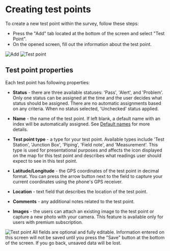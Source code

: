 
# Creating test points

To create a new test point within the survey, follow these steps:

- Press the "Add" tab located at the bottom of the screen and select "Test Point".
- On the opened screen, fill out the information about the test point.

<ImageView>
  <Image
    src="/images/survey_items/3.2.png"
    alt="Add"
    width={300}
    height={300}/>
  <Image
    src="/images/survey_items/3.3.png"
    alt="Test point"
    width={300}
    height={300}/>
</ImageView>

## Test point properties

Each test point has following properties:

- **Status** - there are three available statuses: 'Pass', 'Alert', and 'Problem'. Only one status can be assigned at the time and the user decides what status should be assigned. There are no automatic assignments based on any criteria. When no status selected, 'Unchecked' status applied.

- **Name** - the name of the test point. If left blank, a default name with an index will be automatically assigned. See [Default names](/../../manage_survey/default_names.mdx) for more details.

- **Test point type** - a type for your test point. Available types include 'Test Station', 'Junction Box', 'Piping', 'Field note', and 'Measurement'. This type is used for presentational purposes and affects the icon displayed on the map for this test point and describes what readings user should expect to see in this test point.

- **Latitude/Longitude** - the GPS coordinates of the test point in decimal format. You can press the arrow button next to the field to capture your current coordinates using the phone's GPS receiver.

- **Location** - text field that describes the location of the test point.

- **Comments** - any additional notes related to the test point.

- **Images** - the users can attach an existing image to the test point or capture a new photo with your camera. This feature is available only for users with premium subscription.

<ImageView>
  <Image
    src="/images/survey_items/3.5.png"
    alt="Test point"
    width={300}
    height={300}
  />
</ImageView>

<Callout type="info" emoji="ℹ️">
  All fields are optional and fully editable.
</Callout>

<Callout type="info" emoji="ℹ️">
  Information entered on this screen will not be saved until you press the
  "Save" button at the bottom of the screen. If you go back, unsaved data will
  be lost.
</Callout>
